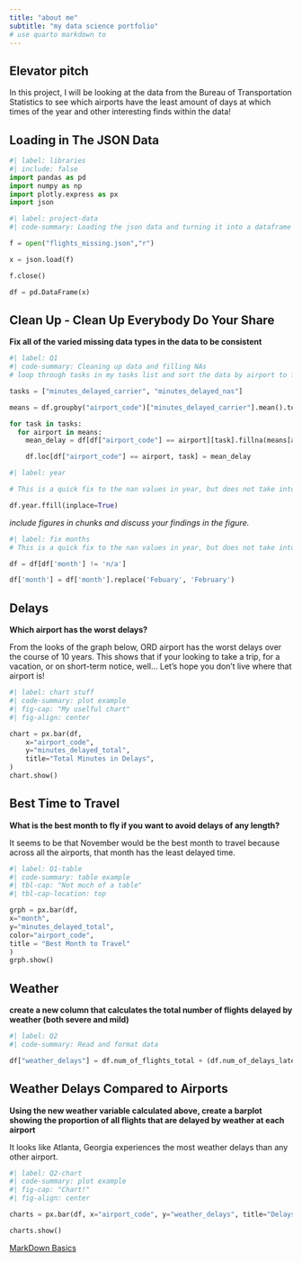```yaml
---
title: "about me"
subtitle: "my data science portfolio"
# use quarto markdown to 
---
```



## Elevator pitch

In this project, I will be looking at the data from the Bureau of Transportation Statistics to see which airports have the least amount of days at which times of the year and other interesting finds within the data!

## Loading in The JSON Data

```python
#| label: libraries
#| include: false
import pandas as pd
import numpy as np
import plotly.express as px
import json
```

```python
#| label: project-data
#| code-summary: Loading the json data and turning it into a dataframe

f = open("flights_missing.json","r")

x = json.load(f)

f.close()

df = pd.DataFrame(x)

```

## Clean Up - Clean Up Everybody Do Your Share
__Fix all of the varied missing data types in the data to be consistent__

```python
#| label: Q1
#| code-summary: Cleaning up data and filling NAs
# loop through tasks in my tasks list and sort the data by airport to find the mean of certain delays and fill the nan values with their respective mean.

tasks = ["minutes_delayed_carrier", "minutes_delayed_nas"]

means = df.groupby("airport_code")["minutes_delayed_carrier"].mean().to_dict()

for task in tasks:
  for airport in means:
    mean_delay = df[df["airport_code"] == airport][task].fillna(means[airport])

    df.loc[df["airport_code"] == airport, task] = mean_delay

```

```python
#| label: year

# This is a quick fix to the nan values in year, but does not take into account if january is a nan value and we forward fill from last year

df.year.ffill(inplace=True)

```
_include figures in chunks and discuss your findings in the figure._

```python
#| label: fix months
# This is a quick fix to the nan values in year, but does not take into account if january is a nan value and we forward fill from last year

df = df[df['month'] != 'n/a']

df['month'] = df['month'].replace('Febuary', 'February')

```

## Delays

__Which airport has the worst delays?__

From the looks of the graph below, ORD airport has the worst delays over the course of 10 years. This shows that if your looking to take a trip, for a vacation, or on short-term notice, well... Let's hope you don't live where that airport is!


```python
#| label: chart stuff
#| code-summary: plot example
#| fig-cap: "My uselful chart"
#| fig-align: center

chart = px.bar(df,
    x="airport_code", 
    y="minutes_delayed_total",
    title="Total Minutes in Delays",
)
chart.show()
```

## Best Time to Travel

__What is the best month to fly if you want to avoid delays of any length?__

It seems to be that November would be the best month to travel because across all the airports, that month has the least delayed time.

```python
#| label: Q1-table
#| code-summary: table example
#| tbl-cap: "Not much of a table"
#| tbl-cap-location: top

grph = px.bar(df,
x="month",
y="minutes_delayed_total",
color="airport_code",
title = "Best Month to Travel"
)
grph.show()

```


## Weather

__create a new column that calculates the total number of flights delayed by weather (both severe and mild)__

```python
#| label: Q2
#| code-summary: Read and format data

df["weather_delays"] = df.num_of_flights_total + (df.num_of_delays_late_aircraft * .3) + np.where(df['month'].isin(['April','May','June','July','August']), (df.num_of_delays_nas * .4), (df.num_of_delays_nas * .65))


```

## Weather Delays Compared to Airports

__Using the new weather variable calculated above, create a barplot showing the proportion of all flights that are delayed by weather at each airport__

It looks like Atlanta, Georgia experiences the most weather delays than any other airport.

```python
#| label: Q2-chart
#| code-summary: plot example
#| fig-cap: "Chart!"
#| fig-align: center

charts = px.bar(df, x="airport_code", y="weather_delays", title="Delays vs Airports")

charts.show()

```


[MarkDown Basics](https://quarto.org/docs/authoring/markdown-basics.html#links-images)

